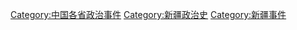 [[Category:中国各省政治事件|Category:中国各省政治事件]]
[[Category:新疆政治史|Category:新疆政治史]]
[[Category:新疆事件|Category:新疆事件]]
